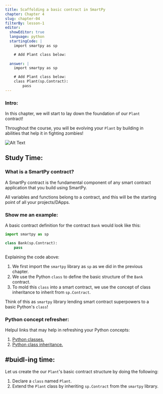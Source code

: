 ```yaml
---
title: Scaffolding a basic contract in SmartPy
chapter: Chapter 4
slug: chapter-04
filterBy: lesson-1
editor:
  showEditor: true
  language: python
  startingCode: |
    import smartpy as sp

    # Add Plant class below: 
  
  answer: |  
    import smartpy as sp

    # Add Plant class below:
    class Plant(sp.Contract):
        pass
---
```


### Intro: 

In this chapter, we will start to lay down the foundation of our `Plant` contract! 

Throughout the course, you will be evolving your `Plant` by building in abilities that help it in fighting zombies! 

![Alt Text](https://media.giphy.com/media/xdkXW7Scx6gus/giphy.gif)


## Study Time: 

### What is a SmartPy contract? 
A SmartPy contract is the fundamental component of any smart contract application that you build using SmartPy. 

All variables and functions belong to a contract, and this will be the starting point of all your projects/DApps.

### Show me an example: 
A basic contract definition for the contract `Bank` would look like this:

```python
import smartpy as sp

class Bank(sp.Contract):
    pass
```

Explaining the code above: 

1. We first import the `smartpy` library as `sp` as we did in the previous chapter. 
2. We use the Python `class` to define the basic structure of the `Bank` contract. 
3. To mold this `class` into a smart contract, we use the concept of class inheritance to inherit from `sp.Contract`. 

Think of this as `smartpy` library lending smart contract superpowers to a basic Python's `class`!


### Python concept refresher: 

Helpul links that may help in refreshing your Python concepts: 

1. [Python classes.](https://docs.python.org/3/tutorial/classes.html)
2. [Python class inheritance.](https://docs.python.org/3/tutorial/classes.html#inheritance)


## #buidl-ing time:
Let us create the our `Plant`'s basic contract structure by doing the following: 

1. Declare a `class` named `Plant`.
2. Extend the `Plant` class by inheriting `sp.Contract` from the `smartpy` library.

